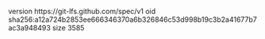 version https://git-lfs.github.com/spec/v1
oid sha256:a12a724b2853ee666346370a6b326846c53d998b19c3b2a41677b7ac3a948493
size 3585
